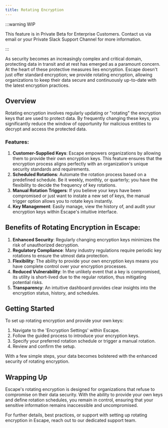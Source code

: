 ```yaml
---
title: Rotating Encryption
---
```


:::warning WIP

This feature is in Private Beta for Enterprise Customers. Contact us via email or your Private Slack Support Channel for more information.

:::

As security becomes an increasingly complex and critical domain, protecting data in transit and at rest has emerged as a paramount concern. At the heart of these protective measures lies encryption. Escape doesn't just offer standard encryption; we provide rotating encryption, allowing organizations to keep their data secure and continuously up-to-date with the latest encryption practices.

## Overview

Rotating encryption involves regularly updating or "rotating" the encryption keys that are used to protect data. By frequently changing these keys, you significantly reduce the window of opportunity for malicious entities to decrypt and access the protected data.

### Features:

1. **Customer-Supplied Keys**: Escape empowers organizations by allowing them to provide their own encryption keys. This feature ensures that the encryption process aligns perfectly with an organization's unique security standards and requirements.
2. **Scheduled Rotations**: Automate the rotation process based on a predefined schedule. Be it weekly, monthly, or quarterly; you have the flexibility to decide the frequency of key rotations.
3. **Manual Rotation Triggers**: If you believe your keys have been compromised or just want to instate a new set of keys, the manual trigger option allows you to rotate keys instantly.
4. **Key Management**: Easily manage, view the history of, and audit your encryption keys within Escape's intuitive interface. 

## Benefits of Rotating Encryption in Escape:

1. **Enhanced Security**: Regularly changing encryption keys minimizes the risk of unauthorized decryption.
2. **Regulatory Compliance**: Many industry regulations require periodic key rotations to ensure the utmost data protection.
3. **Flexibility**: The ability to provide your own encryption keys means you have complete control over your encryption processes.
4. **Reduced Vulnerability**: In the unlikely event that a key is compromised, its utility is short-lived due to the regular rotation, thus mitigating potential risks.
5. **Transparency**: An intuitive dashboard provides clear insights into the encryption status, history, and schedules.

## Getting Started

To set up rotating encryption and provide your own keys:

1. Navigate to the 'Encryption Settings' within Escape.
2. Follow the guided process to introduce your encryption keys.
3. Specify your preferred rotation schedule or trigger a manual rotation.
4. Review and confirm the setup.

With a few simple steps, your data becomes bolstered with the enhanced security of rotating encryption.

## Wrapping Up

Escape's rotating encryption is designed for organizations that refuse to compromise on their data security. With the ability to provide your own keys and define rotation schedules, you remain in control, ensuring that your sensitive information remains inaccessible and uncompromised.

For further details, best practices, or support with setting up rotating encryption in Escape, reach out to our dedicated support team.
